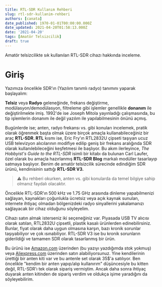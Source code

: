 ```yaml
---
title: RTL-SDR Kullanım Rehberi
slug: rtl-sdr-kullanim-rehberi
authors: [canata]
date_published: 1970-01-01T00:00:00.000Z
date_updated: 2021-04-20T01:58:13.000Z
date: '2021-04-20'
tags: [Amatör Telsizcilik]
draft: true
---
```

Amatör telsizcilikte sık kullanılan RTL-SDR cihazı hakkında inceleme.

<!--truncate-->

# Giriş

Yazımıza öncelikle SDR'ın (Yazılım tanımlı radyo) tanımını yaparak başlayalım:

**Telsiz** veya **Radyo** geleneğinde, frekans değiştirme, modülasyon/demodülasyon, filtreleme gibi işlemler genellikle **donanım** ile değiştirilmekte imiş. 1992'de ise Joseph Mitola yayınladığı çalışmasında, bu tip işlemlerin donanım ile değil yazılım ile yapılabilmesinin önünü açmış.

Bugünlerde ise; anten, radyo frekansı vs. gibi konuları incelemek, pratik olarak öğrenmek başta olmak üzere birçok amaçla kullanabileceğiniz bir araç **RTL-SDR. RTL** kısmı ise, Eric Fry'ın RTL2832U çipseti taşıyan ucuz USB televizyon alıcılarının modifiye edilip geniş bir frekans aralığında SDR olarak kullanılebileceğini keşfetmesi ile başlıyor. Bu akım ilerleyince, *The Hobbyist's Guide to the RTL-SDR* isimli bir kitabı da bulunan Carl Laufer, özel olarak bu amaçla hazırlanmış **RTL-SDR Blog** markalı modüller tasarlayıp satmaya başlıyor. Benim de amatör telsizcilik sürecinde edindiğim SDR ürünü, kendinisinin sattığı **RTL-SDR V3.**

> ⚠️ Bu rehberi okurken, anten vs. gibi konularda da temel bilgiye sahip olmanız faydalı olacaktır.

Öncelikle RTL-SDR'ın 500 kHz ve 1.75 GHz arasında dinleme yapabilmenizi sağlayan, kaynakları çoğunlukla ücretsiz veya açık kaynak sunulan, internete ihtiyaç olmadan bölgenizdeki radyo sinyallerini yakalamanızı sağlayacak bir cihaz olduğunu söyleyelim.

Cihazı satın almak isterseniz iki seçeneğiniz var. Piyasada USB TV alıcısı olarak satılan, RTL2832U çipsetli, plastik kasalı ürünlerden edinebilirsiniz. Bunlar, fiyat olarak daha uygun olmasına karşın, bazı kronik sorunlar taşıyabiliyor ve çok ısınabiliyor. RTL-SDR V3 ise bu kronik sorunların giderildiği ve tamamen SDR olarak tasarlanmış bir ürün.

Bu ürünü ise [Amazon.com](http://amazon.com) üzerinden (bu yazıyı yazdığımda stok yokmuş) veya [Aliexpress.com](http://aliexpress.com) üzerinden satın alabiliyorsunuz. Yine kendilerinin ürettiği bir anten kiti var ve bu antenle set olarak 35$'a satılıyor. Ben öncelikle "kendim bir anten yapıp/alıp kullanırım" düşüncesiyle bu kitten değil, RTL-SDR'ı tek olarak sipariş vermiştim. Ancak daha sonra ihtiyaç duyarak anten kitinden de sipariş verdim ve oldukça işime yaradığını da söyleyebilirim.
